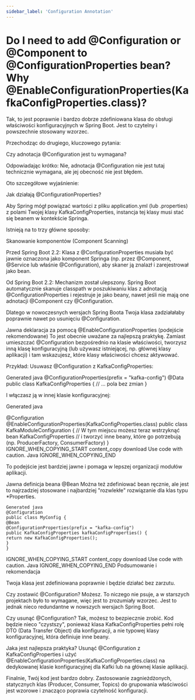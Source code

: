 ```yaml
---
sidebar_label: 'Configuration Annotation'
---
```


# Do I need to add @Configuration or @Component to @ConfigurationProperties bean? Why @EnableConfigurationProperties(KafkaConfigProperties.class)?


Tak, to jest poprawnie i bardzo dobrze zdefiniowana klasa do obsługi właściwości konfiguracyjnych w Spring Boot. Jest to czytelny i powszechnie stosowany wzorzec.

Przechodząc do drugiego, kluczowego pytania:

Czy adnotacja @Configuration jest tu wymagana?

Odpowiadając krótko: Nie, adnotacja @Configuration nie jest tutaj technicznie wymagana, ale jej obecność nie jest błędem.

Oto szczegółowe wyjaśnienie:

Jak działają @ConfigurationProperties?

Aby Spring mógł powiązać wartości z pliku application.yml (lub .properties) z polami Twojej klasy KafkaConfigProperties, instancja tej klasy musi stać się beanem w kontekście Springa.

Istnieją na to trzy główne sposoby:

Skanowanie komponentów (Component Scanning)

Przed Spring Boot 2.2: Klasa z @ConfigurationProperties musiała być jawnie oznaczona jako komponent Springa (np. przez @Component, @Service lub właśnie @Configuration), aby skaner ją znalazł i zarejestrował jako bean.

Od Spring Boot 2.2: Mechanizm został ulepszony. Spring Boot automatycznie skanuje classpath w poszukiwaniu klas z adnotacją @ConfigurationProperties i rejestruje je jako beany, nawet jeśli nie mają one adnotacji @Component czy @Configuration.

Dlatego w nowoczesnych wersjach Spring Boota Twoja klasa zadziałałaby poprawnie nawet po usunięciu @Configuration.

Jawna deklaracja za pomocą @EnableConfigurationProperties (podejście rekomendowane)
To jest obecnie uważane za najlepszą praktykę. Zamiast umieszczać @Configuration bezpośrednio na klasie właściwości, tworzysz inną klasę konfiguracyjną (lub używasz istniejącej, np. głównej klasy aplikacji) i tam wskazujesz, które klasy właściwości chcesz aktywować.

Przykład:
Usuwasz @Configuration z KafkaConfigProperties:

Generated java
@ConfigurationProperties(prefix = "kafka-config")
@Data
public class KafkaConfigProperties {
// ... pola bez zmian
}


I włączasz ją w innej klasie konfiguracyjnej:

Generated java

@Configuration
@EnableConfigurationProperties(KafkaConfigProperties.class)
public class KafkaModuleConfiguration {
// W tym miejscu możesz teraz wstrzyknąć bean KafkaConfigProperties
// i tworzyć inne beany, które go potrzebują (np. ProducerFactory, ConsumerFactory)
}
IGNORE_WHEN_COPYING_START
content_copy
download
Use code with caution.
Java
IGNORE_WHEN_COPYING_END

To podejście jest bardziej jawne i pomaga w lepszej organizacji modułów aplikacji.

Jawna definicja beana @Bean
Można też zdefiniować bean ręcznie, ale jest to najrzadziej stosowane i najbardziej "rozwlekłe" rozwiązanie dla klas typu *Properties.

```
Generated java
@Configuration
public class MyConfig {
@Bean
@ConfigurationProperties(prefix = "kafka-config")
public KafkaConfigProperties kafkaConfigProperties() {
return new KafkaConfigProperties();
}
}
```
IGNORE_WHEN_COPYING_START
content_copy
download
Use code with caution.
Java
IGNORE_WHEN_COPYING_END
Podsumowanie i rekomendacja

Twoja klasa jest zdefiniowana poprawnie i będzie działać bez zarzutu.

Czy zostawić @Configuration? Możesz. To niczego nie psuje, a w starszych projektach było to wymagane, więc jest to zrozumiały wzorzec. Jest to jednak nieco redundantne w nowszych wersjach Spring Boot.

Czy usunąć @Configuration? Tak, możesz to bezpiecznie zrobić. Kod będzie nieco "czystszy", ponieważ klasa KafkaConfigProperties pełni rolę DTO (Data Transfer Object) dla konfiguracji, a nie typowej klasy konfiguracyjnej, która definiuje inne beany.

Jaka jest najlepsza praktyka? Usunąć @Configuration z KafkaConfigProperties i użyć @EnableConfigurationProperties(KafkaConfigProperties.class) na dedykowanej klasie konfiguracyjnej dla Kafki lub na głównej klasie aplikacji.

Finalnie, Twój kod jest bardzo dobry. Zastosowanie zagnieżdżonych, statycznych klas (Producer, Consumer, Topics) do grupowania właściwości jest wzorowe i znacząco poprawia czytelność konfiguracji.

